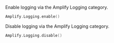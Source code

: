 Enable logging via the Amplify Logging category.

```swift
Amplify.Logging.enable()
```

Disable logging via the Amplify Logging category.

```swift
Amplify.Logging.disable()
```